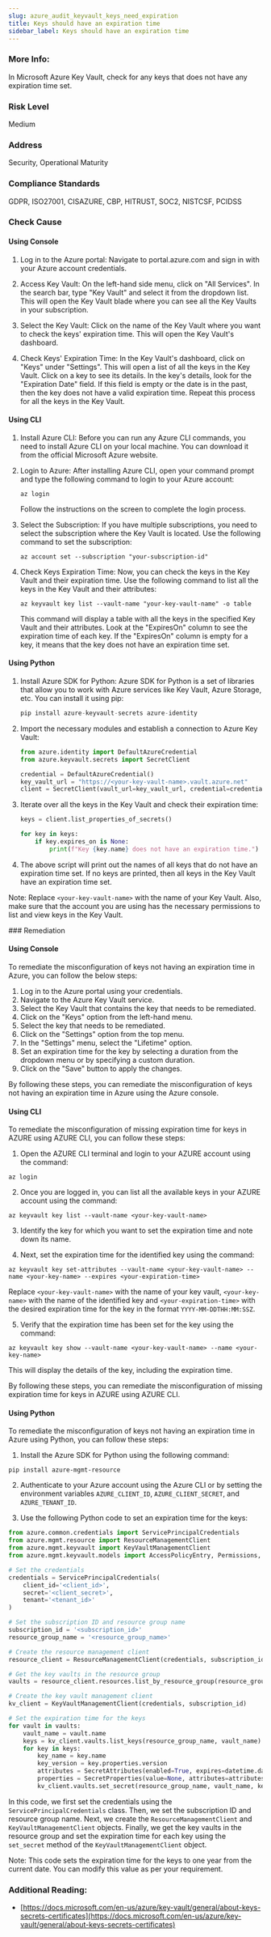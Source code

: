 ```yaml
---
slug: azure_audit_keyvault_keys_need_expiration
title: Keys should have an expiration time
sidebar_label: Keys should have an expiration time
---
```


### More Info:

In Microsoft Azure Key Vault, check for any keys that does not have any expiration time set.

### Risk Level

Medium

### Address

Security, Operational Maturity

### Compliance Standards

GDPR, ISO27001, CISAZURE, CBP, HITRUST, SOC2, NISTCSF, PCIDSS



<Tabs><Tab title='Cause'>
### Check Cause

#### Using Console

1. Log in to the Azure portal: Navigate to portal.azure.com and sign in with your Azure account credentials.

2. Access Key Vault: On the left-hand side menu, click on "All Services". In the search bar, type "Key Vault" and select it from the dropdown list. This will open the Key Vault blade where you can see all the Key Vaults in your subscription.

3. Select the Key Vault: Click on the name of the Key Vault where you want to check the keys' expiration time. This will open the Key Vault's dashboard.

4. Check Keys' Expiration Time: In the Key Vault's dashboard, click on "Keys" under "Settings". This will open a list of all the keys in the Key Vault. Click on a key to see its details. In the key's details, look for the "Expiration Date" field. If this field is empty or the date is in the past, then the key does not have a valid expiration time. Repeat this process for all the keys in the Key Vault.

#### Using CLI

1. Install Azure CLI: Before you can run any Azure CLI commands, you need to install Azure CLI on your local machine. You can download it from the official Microsoft Azure website.

2. Login to Azure: After installing Azure CLI, open your command prompt and type the following command to login to your Azure account:

   ```
   az login
   ```
   Follow the instructions on the screen to complete the login process.

3. Select the Subscription: If you have multiple subscriptions, you need to select the subscription where the Key Vault is located. Use the following command to set the subscription:

   ```
   az account set --subscription "your-subscription-id"
   ```

4. Check Keys Expiration Time: Now, you can check the keys in the Key Vault and their expiration time. Use the following command to list all the keys in the Key Vault and their attributes:

   ```
   az keyvault key list --vault-name "your-key-vault-name" -o table
   ```
   This command will display a table with all the keys in the specified Key Vault and their attributes. Look at the "ExpiresOn" column to see the expiration time of each key. If the "ExpiresOn" column is empty for a key, it means that the key does not have an expiration time set.

#### Using Python

1. Install Azure SDK for Python: Azure SDK for Python is a set of libraries that allow you to work with Azure services like Key Vault, Azure Storage, etc. You can install it using pip:

   ```python
   pip install azure-keyvault-secrets azure-identity
   ```

2. Import the necessary modules and establish a connection to Azure Key Vault:

   ```python
   from azure.identity import DefaultAzureCredential
   from azure.keyvault.secrets import SecretClient

   credential = DefaultAzureCredential()
   key_vault_url = "https://<your-key-vault-name>.vault.azure.net"
   client = SecretClient(vault_url=key_vault_url, credential=credential)
   ```

3. Iterate over all the keys in the Key Vault and check their expiration time:

   ```python
   keys = client.list_properties_of_secrets()

   for key in keys:
       if key.expires_on is None:
           print(f"Key {key.name} does not have an expiration time.")
   ```

4. The above script will print out the names of all keys that do not have an expiration time set. If no keys are printed, then all keys in the Key Vault have an expiration time set.

Note: Replace `<your-key-vault-name>` with the name of your Key Vault. Also, make sure that the account you are using has the necessary permissions to list and view keys in the Key Vault.

</Tab>


<Tab title='Remediation'>
### Remediation

#### Using Console

To remediate the misconfiguration of keys not having an expiration time in Azure, you can follow the below steps:

1. Log in to the Azure portal using your credentials.
2. Navigate to the Azure Key Vault service.
3. Select the Key Vault that contains the key that needs to be remediated.
4. Click on the "Keys" option from the left-hand menu.
5. Select the key that needs to be remediated.
6. Click on the "Settings" option from the top menu.
7. In the "Settings" menu, select the "Lifetime" option.
8. Set an expiration time for the key by selecting a duration from the dropdown menu or by specifying a custom duration.
9. Click on the "Save" button to apply the changes.

By following these steps, you can remediate the misconfiguration of keys not having an expiration time in Azure using the Azure console.

#### Using CLI

To remediate the misconfiguration of missing expiration time for keys in AZURE using AZURE CLI, you can follow these steps:

1. Open the AZURE CLI terminal and login to your AZURE account using the command:

```
az login
```

2. Once you are logged in, you can list all the available keys in your AZURE account using the command:

```
az keyvault key list --vault-name <your-key-vault-name>
```

3. Identify the key for which you want to set the expiration time and note down its name.

4. Next, set the expiration time for the identified key using the command:

```
az keyvault key set-attributes --vault-name <your-key-vault-name> --name <your-key-name> --expires <your-expiration-time>
```

Replace `<your-key-vault-name>` with the name of your key vault, `<your-key-name>` with the name of the identified key and `<your-expiration-time>` with the desired expiration time for the key in the format `YYYY-MM-DDTHH:MM:SSZ`.

5. Verify that the expiration time has been set for the key using the command:

```
az keyvault key show --vault-name <your-key-vault-name> --name <your-key-name>
```

This will display the details of the key, including the expiration time.

By following these steps, you can remediate the misconfiguration of missing expiration time for keys in AZURE using AZURE CLI.

#### Using Python

To remediate the misconfiguration of keys not having an expiration time in Azure using Python, you can follow these steps:

1. Install the Azure SDK for Python using the following command:

```
pip install azure-mgmt-resource
```

2. Authenticate to your Azure account using the Azure CLI or by setting the environment variables `AZURE_CLIENT_ID`, `AZURE_CLIENT_SECRET`, and `AZURE_TENANT_ID`.

3. Use the following Python code to set an expiration time for the keys:

```python
from azure.common.credentials import ServicePrincipalCredentials
from azure.mgmt.resource import ResourceManagementClient
from azure.mgmt.keyvault import KeyVaultManagementClient
from azure.mgmt.keyvault.models import AccessPolicyEntry, Permissions, SecretAttributes, SecretProperties

# Set the credentials
credentials = ServicePrincipalCredentials(
    client_id='<client_id>',
    secret='<client_secret>',
    tenant='<tenant_id>'
)

# Set the subscription ID and resource group name
subscription_id = '<subscription_id>'
resource_group_name = '<resource_group_name>'

# Create the resource management client
resource_client = ResourceManagementClient(credentials, subscription_id)

# Get the key vaults in the resource group
vaults = resource_client.resources.list_by_resource_group(resource_group_name, filter="resourceType eq 'Microsoft.KeyVault/vaults'")

# Create the key vault management client
kv_client = KeyVaultManagementClient(credentials, subscription_id)

# Set the expiration time for the keys
for vault in vaults:
    vault_name = vault.name
    keys = kv_client.vaults.list_keys(resource_group_name, vault_name)
    for key in keys:
        key_name = key.name
        key_version = key.properties.version
        attributes = SecretAttributes(enabled=True, expires=datetime.datetime.now() + datetime.timedelta(days=365))
        properties = SecretProperties(value=None, attributes=attributes)
        kv_client.vaults.set_secret(resource_group_name, vault_name, key_name, key_version, properties=properties)
```

In this code, we first set the credentials using the `ServicePrincipalCredentials` class. Then, we set the subscription ID and resource group name. Next, we create the `ResourceManagementClient` and `KeyVaultManagementClient` objects. Finally, we get the key vaults in the resource group and set the expiration time for each key using the `set_secret` method of the `KeyVaultManagementClient` object.

Note: This code sets the expiration time for the keys to one year from the current date. You can modify this value as per your requirement.


### Additional Reading:

- [https://docs.microsoft.com/en-us/azure/key-vault/general/about-keys-secrets-certificates](https://docs.microsoft.com/en-us/azure/key-vault/general/about-keys-secrets-certificates) 


</Tab>
</Tabs>